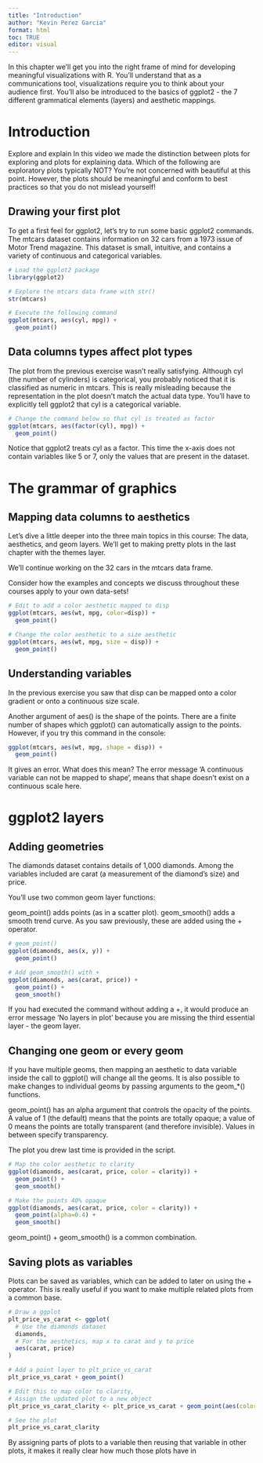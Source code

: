 ```yaml
---
title: "Introduction"
author: "Kevin Perez Garcia"
format: html
toc: TRUE
editor: visual
---
```


In this chapter we’ll get you into the right frame of mind for developing meaningful visualizations with R. You’ll understand that as a communications tool, visualizations require you to think about your audience first. You’ll also be introduced to the basics of ggplot2 - the 7 different grammatical elements (layers) and aesthetic mappings.

# Introduction

Explore and explain
In this video we made the distinction between plots for exploring and plots for explaining data. Which of the following are exploratory plots typically NOT? You're not concerned with beautiful at this point. However, the plots should be meaningful and conform to best practices so that you do not mislead yourself!

## Drawing your first plot

To get a first feel for ggplot2, let's try to run some basic ggplot2 commands. The mtcars dataset contains information on 32 cars from a 1973 issue of Motor Trend magazine. This dataset is small, intuitive, and contains a variety of continuous and categorical variables.

```r
# Load the ggplot2 package
library(ggplot2)

# Explore the mtcars data frame with str()
str(mtcars)

# Execute the following command
ggplot(mtcars, aes(cyl, mpg)) +
  geom_point()
```

## Data columns types affect plot types

The plot from the previous exercise wasn't really satisfying. Although cyl (the number of cylinders) is categorical, you probably noticed that it is classified as numeric in mtcars. This is really misleading because the representation in the plot doesn't match the actual data type. You'll have to explicitly tell ggplot2 that cyl is a categorical variable.

```r
# Change the command below so that cyl is treated as factor
ggplot(mtcars, aes(factor(cyl), mpg)) +
  geom_point()
```
Notice that ggplot2 treats cyl as a factor. This time the x-axis does not contain variables like 5 or 7, only the values that are present in the dataset.

# The grammar of graphics

## Mapping data columns to aesthetics

Let's dive a little deeper into the three main topics in this course: The data, aesthetics, and geom layers. We'll get to making pretty plots in the last chapter with the themes layer.

We'll continue working on the 32 cars in the mtcars data frame.

Consider how the examples and concepts we discuss throughout these courses apply to your own data-sets!

```r
# Edit to add a color aesthetic mapped to disp
ggplot(mtcars, aes(wt, mpg, color=disp)) +
  geom_point()
```

```r
# Change the color aesthetic to a size aesthetic
ggplot(mtcars, aes(wt, mpg, size = disp)) +
  geom_point()
```

## Understanding variables
In the previous exercise you saw that disp can be mapped onto a color gradient or onto a continuous size scale.

Another argument of aes() is the shape of the points. There are a finite number of shapes which ggplot() can automatically assign to the points. However, if you try this command in the console:

```r
ggplot(mtcars, aes(wt, mpg, shape = disp)) +
  geom_point()
```
It gives an error. What does this mean? The error message 'A continuous variable can not be mapped to shape', means that shape doesn't exist on a continuous scale here.

# ggplot2 layers

## Adding geometries
The diamonds dataset contains details of 1,000 diamonds. Among the variables included are carat (a measurement of the diamond's size) and price.

You'll use two common geom layer functions:

geom_point() adds points (as in a scatter plot).
geom_smooth() adds a smooth trend curve.
As you saw previously, these are added using the + operator.

```r
# geom_point()
ggplot(diamonds, aes(x, y)) +
  geom_point()

# Add geom_smooth() with +
ggplot(diamonds, aes(carat, price)) +
  geom_point() +
  geom_smooth()
```

If you had executed the command without adding a +, it would produce an error message 'No layers in plot' because you are missing the third essential layer - the geom layer.

## Changing one geom or every geom

If you have multiple geoms, then mapping an aesthetic to data variable inside the call to ggplot() will change all the geoms. It is also possible to make changes to individual geoms by passing arguments to the geom_*() functions.

geom_point() has an alpha argument that controls the opacity of the points. A value of 1 (the default) means that the points are totally opaque; a value of 0 means the points are totally transparent (and therefore invisible). Values in between specify transparency.

The plot you drew last time is provided in the script.

```r
# Map the color aesthetic to clarity
ggplot(diamonds, aes(carat, price, color = clarity)) +
  geom_point() +
  geom_smooth()
```
```r
# Make the points 40% opaque
ggplot(diamonds, aes(carat, price, color = clarity)) +
  geom_point(alpha=0.4) +
  geom_smooth()
```
geom_point() + geom_smooth() is a common combination.

## Saving plots as variables

Plots can be saved as variables, which can be added to later on using the + operator. This is really useful if you want to make multiple related plots from a common base.

```r
# Draw a ggplot
plt_price_vs_carat <- ggplot(
  # Use the diamonds dataset
  diamonds,
  # For the aesthetics, map x to carat and y to price
  aes(carat, price)
)

# Add a point layer to plt_price_vs_carat
plt_price_vs_carat + geom_point()
```

```r
# Edit this to map color to clarity,
# Assign the updated plot to a new object
plt_price_vs_carat_clarity <- plt_price_vs_carat + geom_point(aes(color=clarity))

# See the plot
plt_price_vs_carat_clarity
```
By assigning parts of plots to a variable then reusing that variable in other plots, it makes it really clear how much those plots have in
